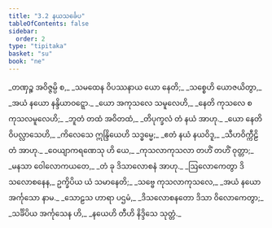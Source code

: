 ```yaml
---
title: "3.2 နယသင်္ခေပ"
tableOfContents: false
sidebar:
  order: 2
type: "tipitaka"
basket: "su"
book: "ne"
---
```



<DynamicBreadcrumb />

<Paragraph number="41" type="verses" book="ne">
_တဏှဉ္စ အဝိဇ္ဇမ္ပိ စ,_  
_သမထေန ဝိပဿနာယ ယော နေတိ;_  
_သစ္စေဟိ ယောဇယိတွာ,_  
_အယံ နယော <Emphasis>နန္ဒိယာဝဋ္ဋော</Emphasis>._  

</Paragraph>

<Paragraph number="42" type="verses" book="ne">
_ယော အကုသလေ သမူလေဟိ,_  
_နေတိ ကုသလေ စ ကုသလမူလေဟိ;_  
_ဘူတံ တထံ အဝိတထံ,_  
_<Emphasis>တိပုက္ခလံ</Emphasis> တံ နယံ အာဟု._  

</Paragraph>

<Paragraph number="43" type="verses" book="ne">
_ယော နေတိ ဝိပလ္လာသေဟိ,_  
_ကိလေသေ ဣန္ဒြိယေဟိ သဒ္ဓမ္မေ;_  
_ဧတံ နယံ နယဝိဒူ,_  
_<Emphasis>သီဟဝိက္ကီဠိတံ</Emphasis> အာဟု._  

</Paragraph>

<Paragraph number="44" type="verses" book="ne">
_ဝေယျာကရဏေသု ဟိ ယေ,_  
_ကုသလာကုသလာ တဟိံ တဟိံ ဝုတ္တာ;_  
_မနသာ ဝေါလောကယတေ,_  
_တံ ခု <Emphasis>ဒိသာလောစနံ</Emphasis> အာဟု._  

</Paragraph>

<Paragraph number="45" type="verses" book="ne">
_ဩလောကေတွာ ဒိသလောစနေန,_  
ဥက္ခိပိယ ယံ သမာနေတိ;_  
_သဗ္ဗေ ကုသလာကုသလေ,_  
_အယံ နယော <Emphasis>အင်္ကုသော</Emphasis> နာမ._  

</Paragraph>

<Paragraph number="46" type="verses" book="ne">
_သောဠသ ဟာရာ ပဌမံ,_  
_ဒိသလောစနတော ဒိသာ ဝိလောကေတွာ;_  
_သင်္ခိပိယ အင်္ကုသေန ဟိ,_  
_နယေဟိ တီဟိ နိဒ္ဒိသေ သုတ္တံ._
</Paragraph>